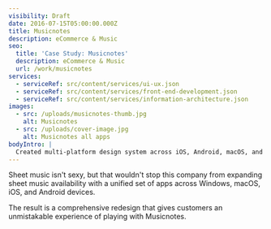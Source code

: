 ```yaml
---
visibility: Draft
date: 2016-07-15T05:00:00.000Z
title: Musicnotes
description: eCommerce & Music
seo:
  title: 'Case Study: Musicnotes'
  description: eCommerce & Music
  url: /work/musicnotes
services:
  - serviceRef: src/content/services/ui-ux.json
  - serviceRef: src/content/services/front-end-development.json
  - serviceRef: src/content/services/information-architecture.json
images:
  - src: /uploads/musicnotes-thumb.jpg
    alt: Musicnotes
  - src: /uploads/cover-image.jpg
    alt: Musicnotes all apps
bodyIntro: |
  Created multi-platform design system across iOS, Android, macOS, and Windows.
---
```


Sheet music isn't sexy, but that wouldn't stop this company from expanding sheet music availability with a unified set of apps across Windows, macOS, iOS, and Android devices.

The result is a comprehensive redesign that gives customers an unmistakable experience of playing with Musicnotes.
